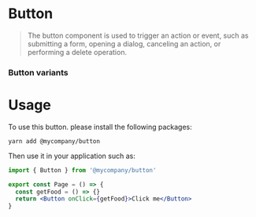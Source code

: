 
# Button

<Meta of={ButtonStories} />
<Description of={ButtonStories} />

> The button component is used to trigger an action or event, such as submitting a form, opening a dialog, canceling an action, or performing a delete operation.

### Button variants

<Grid of={ButtonStories} />

# Usage

To use this button. please install the following packages:

```
yarn add @mycompany/button
```

Then use it in your application such as:

```jsx
import { Button } from '@mycompany/button'

export const Page = () => {
  const getFood = () => {}
  return <Button onClick={getFood}>Click me</Button>
}
```